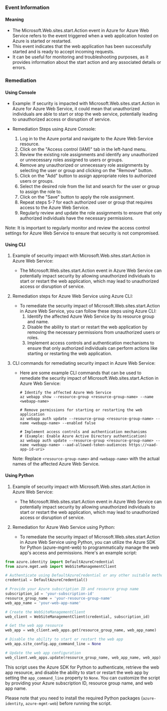 
### Event Information

#### Meaning

- The Microsoft.Web.sites.start.Action event in Azure for Azure Web Service refers to the event triggered when a web application hosted on Azure is started or restarted.
- This event indicates that the web application has been successfully started and is ready to accept incoming requests.
- It can be useful for monitoring and troubleshooting purposes, as it provides information about the start action and any associated details or errors.

### Remediation

#### Using Console

- Example: If security is impacted with Microsoft.Web.sites.start.Action in Azure for Azure Web Service, it could mean that unauthorized individuals are able to start or stop the web service, potentially leading to unauthorized access or disruption of service.

- Remediation Steps using Azure Console:
  1. Log in to the Azure portal and navigate to the Azure Web Service resource.
  2. Click on the "Access control (IAM)" tab in the left-hand menu.
  3. Review the existing role assignments and identify any unauthorized or unnecessary roles assigned to users or groups.
  4. Remove any unauthorized or unnecessary role assignments by selecting the user or group and clicking on the "Remove" button.
  5. Click on the "Add" button to assign appropriate roles to authorized users or groups.
  6. Select the desired role from the list and search for the user or group to assign the role to.
  7. Click on the "Save" button to apply the role assignment.
  8. Repeat steps 5-7 for each authorized user or group that requires access to the Azure Web Service.
  9. Regularly review and update the role assignments to ensure that only authorized individuals have the necessary permissions.

Note: It is important to regularly monitor and review the access control settings for Azure Web Service to ensure that security is not compromised.

#### Using CLI

1. Example of security impact with Microsoft.Web.sites.start.Action in Azure Web Service:
   - The Microsoft.Web.sites.start.Action event in Azure Web Service can potentially impact security by allowing unauthorized individuals to start or restart the web application, which may lead to unauthorized access or disruption of service.

2. Remediation steps for Azure Web Service using Azure CLI:
   - To remediate the security impact of Microsoft.Web.sites.start.Action in Azure Web Service, you can follow these steps using Azure CLI:
     1. Identify the affected Azure Web Service by its resource group and name.
     2. Disable the ability to start or restart the web application by removing the necessary permissions from unauthorized users or roles.
     3. Implement access controls and authentication mechanisms to ensure that only authorized individuals can perform actions like starting or restarting the web application.

3. CLI commands for remediating security impact in Azure Web Service:
   - Here are some example CLI commands that can be used to remediate the security impact of Microsoft.Web.sites.start.Action in Azure Web Service:
     ```
     # Identify the affected Azure Web Service
     az webapp show --resource-group <resource-group-name> --name <webapp-name>

     # Remove permissions for starting or restarting the web application
     az webapp auth update --resource-group <resource-group-name> --name <webapp-name> --enabled false

     # Implement access controls and authentication mechanisms
     # (Example: Enable Azure Active Directory authentication)
     az webapp auth update --resource-group <resource-group-name> --name <webapp-name> --aad-allowed-token-audiences https://<aad-app-id-uri>
     ```
   Note: Replace `<resource-group-name>` and `<webapp-name>` with the actual names of the affected Azure Web Service.

#### Using Python

1. Example of security impact with Microsoft.Web.sites.start.Action in Azure Web Service:
   - The Microsoft.Web.sites.start.Action event in Azure Web Service can potentially impact security by allowing unauthorized individuals to start or restart the web application, which may lead to unauthorized access or disruption of service.

2. Remediation for Azure Web Service using Python:
   - To remediate the security impact of Microsoft.Web.sites.start.Action in Azure Web Service using Python, you can utilize the Azure SDK for Python (azure-mgmt-web) to programmatically manage the web app's access and permissions. Here's an example script:

```python
from azure.identity import DefaultAzureCredential
from azure.mgmt.web import WebSiteManagementClient

# Authenticate using DefaultAzureCredential or any other suitable method
credential = DefaultAzureCredential()

# Provide your Azure subscription ID and resource group name
subscription_id = 'your-subscription-id'
resource_group_name = 'your-resource-group-name'
web_app_name = 'your-web-app-name'

# Create the WebSiteManagementClient
web_client = WebSiteManagementClient(credential, subscription_id)

# Get the web app resource
web_app = web_client.web_apps.get(resource_group_name, web_app_name)

# Disable the ability to start or restart the web app
web_app.site_config.app_command_line = None

# Update the web app configuration
web_client.web_apps.update(resource_group_name, web_app_name, web_app)
```

This script uses the Azure SDK for Python to authenticate, retrieve the web app resource, and disable the ability to start or restart the web app by setting the `app_command_line` property to `None`. You can customize the script by providing your Azure subscription ID, resource group name, and web app name.

Please note that you need to install the required Python packages (`azure-identity`, `azure-mgmt-web`) before running the script.

